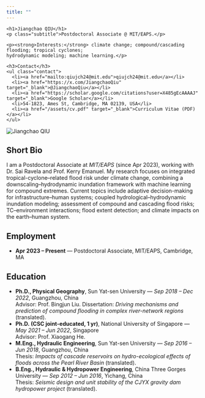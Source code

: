 ```yaml
---
title: ""
---
```


<div class="hero">
  <div class="hero-text">
    <h1>Jiangchao QIU</h1>
    <p class="subtitle">Postdoctoral Associate @ MIT/EAPS.</p>

    <p><strong>Interests:</strong> climate change; compound/cascading flooding; tropical cyclones;
    hydrodynamic modeling; machine learning.</p>

    <h3>Contact</h3>
    <ul class="contact">
      <li><a href="mailto:qiujch24@mit.edu">qiujch24@mit.edu</a></li>
      <li><a href="https://x.com/JiangchaoQiu" target="_blank">@JiangchaoQiu</a></li>
      <li><a href="https://scholar.google.com/citations?user=X485gEcAAAAJ" target="_blank">Google Scholar</a></li>
      <li>54-1823, Ames St, Cambridge, MA 02139, USA</li>
      <li><a href="/assets/cv.pdf" target="_blank">Curriculum Vitae (PDF)</a></li>
    </ul>
  </div>

  <img src="/assets/me.jpg" alt="Jiangchao QIU" class="portrait">
</div>

## Short Bio
I am a Postdoctoral Associate at *MIT/EAPS* (since Apr 2023), working with Dr. Sai Ravela and Prof. Kerry Emanuel.
My research focuses on integrated tropical-cyclone–related flood risk under climate change, combining a downscaling–hydrodynamic
inundation framework with machine learning for compound extremes. Current topics include adaptive decision-making for
infrastructure–human systems; coupled hydrological–hydrodynamic inundation modeling; assessment of compound and cascading
flood risks; TC–environment interactions; flood extent detection; and climate impacts on the earth–human system.

## Employment
- **Apr 2023 – Present** — Postdoctoral Associate, MIT/EAPS, Cambridge, MA

## Education
- **Ph.D., Physical Geography**, Sun Yat-sen University — *Sep 2018 – Dec 2022*, Guangzhou, China  
  Advisor: Prof. Bingjun Liu. Dissertation: *Driving mechanisms and prediction of compound flooding in complex river-network regions* (translated).
- **Ph.D. (CSC joint-educated, 1 yr)**, National University of Singapore — *May 2021 – Jun 2022*, Singapore  
  Advisor: Prof. Xiaogang He.
- **M.Eng., Hydraulic Engineering**, Sun Yat-sen University — *Sep 2016 – Jun 2018*, Guangzhou, China  
  Thesis: *Impacts of cascade reservoirs on hydro-ecological effects of floods across the Pearl River Basin* (translated).
- **B.Eng., Hydraulic & Hydropower Engineering**, China Three Gorges University — *Sep 2012 – Jun 2016*, Yichang, China  
  Thesis: *Seismic design and unit stability of the CJYX gravity dam hydropower project* (translated).
